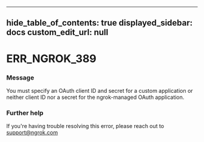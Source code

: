 
---
hide_table_of_contents: true
displayed_sidebar: docs
custom_edit_url: null
---


# ERR_NGROK_389

### Message
You must specify an OAuth client ID and secret for a custom application or neither client ID nor a secret for the ngrok-managed OAuth application.

### Further help
If you're having trouble resolving this error, please reach out to [support@ngrok.com](mailto:support@ngrok.com?subject=Help%20with%20ERR_NGROK_389)


<ErrorDetails error='err_ngrok_389' />
